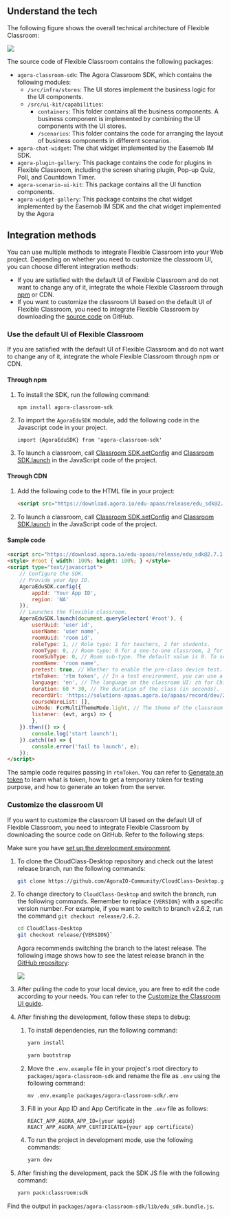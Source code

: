 <PlatformWrapper platform="web">



## Understand the tech

The following figure shows the overall technical architecture of Flexible Classroom:

![](https://web-cdn.agora.io/docs-files/1653557375318)

The source code of Flexible Classroom contains the following packages:

- `agora-classroom-sdk`: The Agora Classroom SDK, which contains the following modules:
   - `/src/infra/stores`: The UI stores implement the business logic for the UI components.
   - `/src/ui-kit/capabilities`:
      - `containers`: This folder contains all the business components. A business component is implemented by combining the UI components with the UI stores.
      - `/scenarios`: This folder contains the code for arranging the layout of business components in different scenarios.
- `agora-chat-widget`: The chat widget implemented by the Easemob IM SDK.
- `agora-plugin-gallery`: This package contains the code for plugins in Flexible Classroom, including the screen sharing plugin, Pop-up Quiz, Poll, and Countdown Timer.
- `agora-scenario-ui-kit`: This package contains all the UI function components.
- `agora-widget-gallery`: This package contains the chat widget implemented by the Easemob IM SDK and the chat widget implemented by the Agora <Vg k="MESS_SDK" />

## Integration methods

You can use multiple methods to integrate Flexible Classroom into your Web project. Depending on whether you need to customize the classroom UI, you can choose different integration methods:

- If you are satisfied with the default UI of Flexible Classroom and do not want to change any of it, integrate the whole Flexible Classroom through [npm](https://www.npmjs.com/package/agora-classroom-sdk) or CDN.
- If you want to customize the classroom UI based on the default UI of Flexible Classroom, you need to integrate Flexible Classroom by downloading the [source code](https://github.com/AgoraIO-Community/CloudClass-Desktop) on GitHub.


<a name="default_ui"></a>

### Use the default UI of Flexible Classroom

If you are satisfied with the default UI of Flexible Classroom and do not want to change any of it, integrate the whole Flexible Classroom through npm or CDN.

#### Through npm

1. To install the SDK, run the following command:

   ```
   npm install agora-classroom-sdk
   ```

2. To import the `AgoraEduSDK` module, add the following code in the Javascript code in your project.

   ```
   import {AgoraEduSDK} from 'agora-classroom-sdk'
   ```

3. To launch a classroom, call [Classroom SDK.setConfig](../reference/classroom-sdk#setconfig) and [Classroom SDK.launch](../reference/classroom-sdk#launch) in the JavaScript code of the project.

#### Through CDN

1. Add the following code to the HTML file in your project:

   ```html
   <script src="https://download.agora.io/edu-apaas/release/edu_sdk@2.6.1.bundle.js"></script>
   ```

2. To launch a classroom, call [Classroom SDK.setConfig](../reference/classroom-sdk#setconfig) and [Classroom SDK.launch](../reference/classroom-sdk#launch) in the JavaScript code of the project.


#### Sample code

```html
<script src="https://download.agora.io/edu-apaas/release/edu_sdk@2.7.1.bundle.js"></script> 
<style> #root { width: 100%; height: 100%; } </style>
<script type="text/javascript"> 
    // Configure the SDK. 
    // Provide your App ID. 
    AgoraEduSDK.config({ 
        appId: 'Your App ID', 
        region: 'NA' 
    }); 
    // Launches the flexible classroom. 
    AgoraEduSDK.launch(document.querySelector('#root'), {
        userUuid: 'user id', 
        userName: 'user name', 
        roomUuid: 'room id', 
        roleType: 1, // Role type: 1 for teachers, 2 for students. 
        roomType: 0, // Room type: 0 for a one-to-one classroom, 2 for a lecture hall (a common lecture hall or a vocational lecture hall depending on room sub-type), 4 for a small classroom. 
        roomSubType: 0, // Room sub-type. The default value is 0. To set a vocational lecture hall, set roomType as 2 and roomSubType as 1. 
        roomName: 'room name', 
        pretest: true, // Whether to enable the pre-class device test. 
        rtmToken: 'rtm token', // In a test environment, you can use a temporary token; in a production or security environment, Agora strongly recommends that you use a server-generated token. 
        language: 'en', // The language on the classroom UI: zh for Chinese and en for English. 
        duration: 60 * 30, // The duration of the class (in seconds). 
        recordUrl: 'https://solutions-apaas.agora.io/apaas/record/dev/2.3.3/record_page.html', 
        courseWareList: [], 
        uiMode: FcrMultiThemeMode.light, // The theme of the classroom UI: FcrMultiThemeMode.light for the light mode, FcrMultiThemeMode.dark for the dark mode. 
        listener: (evt, args) => { 
        }, 
    }).then(() => { 
        console.log('start launch'); 
    }).catch((e) => { 
        console.error('fail to launch', e); 
    }); 
</script>
```

The sample code requires passing in `rtmToken`. You can refer to [Generate an <Vg k="MESS" /> token](../reference/manage-agora-account#generate-an-rtm-token) to learn what is <Vg k="MESS" /> token, how to get a temporary <Vg k="MESS" /> token for testing purpose, and how to generate an <Vg k="MESS" /> token from the server.

<a name="change_default_ui"></a>

### Customize the classroom UI

If you want to customize the classroom UI based on the default UI of Flexible Classroom, you need to integrate Flexible Classroom by downloading the source code on GitHub. Refer to the following steps:

<div class="alert info">Make sure you have <a href="../get-started">set up the development environment</a>.</div>

1. To clone the CloudClass-Desktop repository and check out the latest release branch, run the following commands:

   ```bash
   git clone https://github.com/AgoraIO-Community/CloudClass-Desktop.git
   ```

2. To change directory to `CloudClass-Desktop` and switch the branch, run the following commands. Remember to replace `{VERSION}` with a specific version number. For example, if you want to switch to branch v2.6.2, run the command `git checkout release/2.6.2`.

    ```bash
    cd CloudClass-Desktop
    git checkout release/{VERSION}`
    ```
    
    Agora recommends switching the branch to the latest release. The following image shows how to see the latest release branch in the [GitHub repository](https://github.com/AgoraIO-Community/CloudClass-Desktop):

    ![](https://web-cdn.agora.io/docs-files/1658916187924)


3. After pulling the code to your local device, you are free to edit the code according to your needs. You can refer to the [Customize the Classroom UI guide](../develop/customize-ui).

4. After finishing the development, follow these steps to debug:

   1. To install dependencies, run the following command:

      ```bash
      yarn install
      ```

      ```bash
      yarn bootstrap
      ```

    1. Move the `.env.example` file in your project's root directory to `packages/agora-classroom-sdk` and rename the file as `.env` using the following command: 
    
        ```
        mv .env.example packages/agora-classroom-sdk/.env
        ```

    1. Fill in your App ID and App Certificate in the `.env` file as follows:

        ```
        REACT_APP_AGORA_APP_ID={your appid}
        REACT_APP_AGORA_APP_CERTIFICATE={your app certificate}
        ```

   1. To run the project in development mode, use the following commands:

        ```bash
        yarn dev
        ```

5. After finishing the development, pack the SDK JS file with the following command:

   ```bash
   yarn pack:classroom:sdk
   ```

<div class="alert info">Find the output in <code>packages/agora-classroom-sdk/lib/edu_sdk.bundle.js</code>.</div>


</PlatformWrapper>
